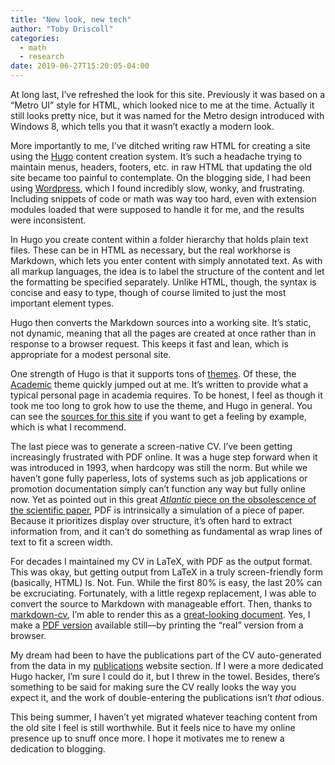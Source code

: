 ```yaml
---
title: "New look, new tech"
author: "Toby Driscoll"
categories:
  - math
  - research
date: 2019-06-27T15:20:05-04:00
---
```

At long last, I've refreshed the look for this site. Previously it was based on a "Metro UI" style for HTML, which looked nice to me at the time. Actually it still looks pretty nice, but it was named for the Metro design introduced with Windows 8, which tells you that it wasn't exactly a modern look. 

More importantly to me, I've ditched writing raw HTML for creating a site using the [Hugo](https://gohugo.io) content creation system. It's such a headache trying to maintain menus, headers, footers, etc. in raw HTML that updating the old site became too painful to contemplate. On the blogging side, I had been using [Wordpress](https://wordpress.com), which I found incredibly slow, wonky, and frustrating. Including snippets of code or math was way too hard, even with extension modules loaded that were supposed to handle it for me, and the results were inconsistent. 

In Hugo you create content within a folder hierarchy that holds plain text files. These can be in HTML as necessary, but the real workhorse is Markdown, which lets you enter content with simply annotated text. As with all markup languages, the idea is to label the structure of the content and let the formatting be specified separately. Unlike HTML, though, the syntax is concise and easy to type, though of course limited to just the most important element types. 

Hugo then converts the Markdown sources into a working site. It's static, not dynamic, meaning that all the pages are created at once rather than in response to a browser request. This keeps it fast and lean, which is appropriate for a modest personal site. 

One strength of Hugo is that it supports tons of [themes](http://themes.gohugo.io/). Of these, the [Academic](https://themes.gohugo.io/academic/) theme quickly jumped out at me. It's written to provide what a typical personal page in academia requires. To be honest, I feel as though it took me too long to grok how to use the theme, and Hugo in general. You can see the [sources for this site](https://github.com/tobydriscoll/academic-kickstart) if you want to get a feeling by example, which is what I recommend.  

The last piece was to generate a screen-native CV. I've been getting increasingly frustrated with PDF online. It was a huge step forward when it was introduced in 1993, when hardcopy was still the norm. But while we haven't gone fully paperless, lots of systems such as job applications or promotion documentation simply can't function any way but fully online now. Yet as pointed out in this great [*Atlantic* piece on the obsolescence of the scientific paper](https://www.theatlantic.com/science/archive/2018/04/the-scientific-paper-is-obsolete/556676/), PDF is intrinsically a simulation of a piece of paper. Because it prioritizes display over structure, it's often hard to extract information from, and it can't do something as fundamental as wrap lines of text to fit a screen width. 

For decades I maintained my CV in LaTeX, with PDF as the output format. This was okay, but getting output from LaTeX in a truly screen-friendly form (basically, HTML) Is. Not. Fun. While the first 80% is easy, the last 20% can be excruciating. Fortunately, with a little regexp replacement, I was able to convert the source to Markdown with manageable effort. Then, thanks to [markdown-cv](http://elipapa.github.io/markdown-cv), I'm able to render this as a [great-looking document](https://tobydriscoll.net/markdown-cv/). Yes, I make a [PDF version](https://tobydriscoll.net/cv.pdf) available still—by printing the "real" version from a browser. 

My dream had been to have the publications part of the CV auto-generated from the data in my [publications](https://tobydriscoll.net/publication/) website section. If I were a more dedicated Hugo hacker, I'm sure I could do it, but I threw in the towel. Besides, there's something to be said for making sure the CV really looks the way you expect it, and the work of double-entering the publications isn't *that* odious. 

This being summer, I haven't yet migrated whatever teaching content from the old site I feel is still worthwhile. But it feels nice to have my online presence up to snuff once more. I hope it motivates me to renew a dedication to blogging. 
